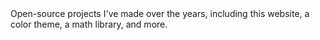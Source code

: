 
<Root title="Projects - Isaac Corbrey">
    <Hero title="Projects">
        Open-source projects I've made over the years, including this website,
        a color theme, a math library, and more.
    </Hero>
</Root>
